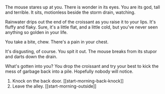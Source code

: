 The mouse stares up at you. There is wonder in its eyes. You are its god, tall and terrible. It sits, motionless beside the storm drain, watching.

Rainwater drips out the end of the croissant as you raise it to your lips. It's fluffy and flaky. Sure, it's a little flat, and a little cold, but you've never seen anything so golden in your life.

You take a bite, chew. There's a pain in your chest. 

It's disgusting, of course. You spit it out. The mouse breaks from its stupor and darts down the drain.

What's gotten into you? You drop the croissant and try your best to kick the mess of garbage back into a pile. Hopefully nobody will notice.

1. Knock on the back door. [[start-morning-back-knock]]
2. Leave the alley. [[start-morning-outside]]